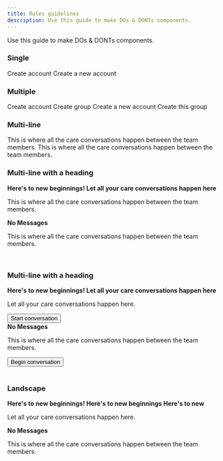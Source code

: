 ```yaml
---
title: Rules guidelines
description: Use this guide to make DOs & DONTs components.
---
```


Use this guide to make DOs & DONTs components.

### Single 

<Rules>
  <DOs>
    <InlineMessage>
      <IconWrapper> Create account </IconWrapper>
    </InlineMessage>
  </DOs>

  <DONTs>
    <InlineMessage>
      <IconWrapper iconType = 'error'> Create a new account </IconWrapper>
    </InlineMessage>
  </DONTs>
</Rules>

<br/>

### Multiple

<Rules>
  <DOs>
    <InlineMessage>
      <IconWrapper> Create account </IconWrapper>
    </InlineMessage>
    <InlineMessage>
      <IconWrapper> Create group </IconWrapper>
    </InlineMessage>
  </DOs>

  <DONTs>
    <InlineMessage>
      <IconWrapper iconType = 'error'> Create a new account </IconWrapper>
    </InlineMessage>
    <InlineMessage>
      <IconWrapper iconType = 'error'> Create this group </IconWrapper>
    </InlineMessage>
  </DONTs>
</Rules>

<br/>

### Multi-line

<Rules>
  <DOs>
    <InlineMessage>
      <IconWrapper> This is where all the care conversations happen between the team members. </IconWrapper>
    </InlineMessage>
  </DOs>

  <DONTs>
    <InlineMessage>
      <IconWrapper iconType = 'error'> This is where all the care conversations happen between the team members. </IconWrapper>
    </InlineMessage>
  </DONTs>
</Rules>

<br/>

### Multi-line with a heading
<Rules>
  <DOs>
    <InlineMessage>
      <IconWrapper>
        <b>Here's to new beginnings! Let all your care conversations happen here</b>
      </IconWrapper>
      <p class='ml-7'>This is where all the care conversations happen between the team members.</p>
    </InlineMessage>
  </DOs>

  <DONTs>
    <InlineMessage>
      <IconWrapper iconType = 'error'> <b>No Messages</b> </IconWrapper>
      <p class='ml-7'>This is where all the care conversations happen between the team members.</p>
    </InlineMessage>
  </DONTs>
</Rules>

<br/>

### Multi-line with a heading

<Rules>
  <DOs>
    <InlineMessage>
      <IconWrapper> 
        <b>Here's to new beginnings! Let all your care conversations happen here</b>
      </IconWrapper>
      <div class='ml-7'>
        <p>Let all your care conversations happen here.</p>
        <Button>Start conversation</Button>
      </div>
    </InlineMessage>
  </DOs>

  <DONTs>
    <InlineMessage>
      <IconWrapper iconType = 'error'> <b>No Messages</b> </IconWrapper>
      <div class='ml-7'>
        <p>This is where all the care conversations happen between the team members.</p>
        <Button>Begin conversation</Button>
      </div>
    </InlineMessage>
  </DONTs>
</Rules>

<br/>

### Landscape

<Rules isPortraitMode={true} BgColor='#f4f4f4'>
  <DOs>
    <InlineMessage>
      <IconWrapper>
        <b>Here's to new beginnings! Here's to new beginnings Here's to new</b>
      </IconWrapper>
      <p class='ml-7' >Let all your care conversations happen here.</p>
    </InlineMessage>
  </DOs>

  <DONTs>
    <InlineMessage> 
      <IconWrapper iconType = 'error'> <b>No Messages</b> </IconWrapper>
      <p class='ml-7'>This is where all the care conversations happen between the team members.</p>
    </InlineMessage>
  </DONTs>
</Rules>
